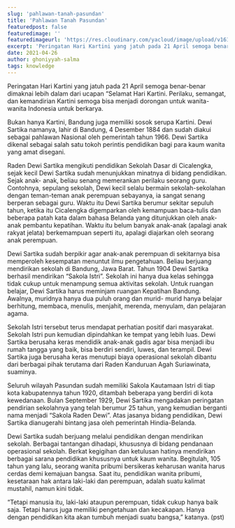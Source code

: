 ```yaml
---
slug: 'pahlawan-tanah-pasundan'
title: 'Pahlawan Tanah Pasundan'
featuredpost: false
featuredimage: ''
featuredimageurl: 'https://res.cloudinary.com/yacloud/image/upload/v1619416576/articles%20pictures/Raden_Dewi_Sartika_tozsdc.jpg'
excerpt: 'Peringatan Hari Kartini yang jatuh pada 21 April semoga benar-benar dimaknai lebih dalam dari ucapan “Selamat Hari Kartini.'
date: 2021-04-26
author: ghoniyyah-salma
tags: knowledge
---
```


Peringatan Hari Kartini yang jatuh pada 21 April semoga benar-benar dimaknai lebih dalam dari ucapan “Selamat Hari Kartini. Perilaku, semangat, dan kemandirian Kartini semoga bisa menjadi dorongan untuk wanita-wanita Indonesia untuk berkarya.

Bukan hanya Kartini, Bandung juga memiliki sosok serupa Kartini. Dewi Sartika namanya, lahir di Bandung, 4 Desember 1884 dan sudah diakui sebagai pahlawan Nasional oleh pemerintah tahun 1966. Dewi Sartika dikenal sebagai salah satu tokoh perintis pendidikan bagi para kaum wanita yang amat disegani.

Raden Dewi Sartika mengikuti pendidikan Sekolah Dasar di Cicalengka, sejak kecil Dewi Sartika sudah menunjukkan minatnya di bidang pendidikan. Sejak anak- anak, beliau senang memerankan perilaku seorang guru. Contohnya, sepulang sekolah, Dewi kecil selalu bermain sekolah-sekolahan dengan teman-teman anak perempuan sebayanya, ia sangat senang berperan sebagai guru. Waktu itu Dewi Sartika berumur sekitar sepuluh tahun, ketika itu Cicalengka digemparkan oleh kemampuan baca-tulis dan beberapa patah kata dalam bahasa Belanda yang ditunjukkan oleh anak-anak pembantu kepatihan. Waktu itu belum banyak anak-anak (apalagi anak rakyat jelata) berkemampuan seperti itu, apalagi diajarkan oleh seorang anak perempuan.

Dewi Sartika sudah berpikir agar anak-anak perempuan di sekitarnya bisa memperoleh kesempatan menuntut ilmu pengetahuan. Beliau berjuang mendirikan sekolah di Bandung, Jawa Barat. Tahun 1904 Dewi Sartika berhasil mendirikan “Sakola Istri”. Sekolah ini hanya dua kelas sehingga tidak cukup untuk menampung semua aktivitas sekolah. Untuk ruangan belajar, Dewi Sartika harus meminjam ruangan Kepatihan Bandung. Awalnya, muridnya hanya dua puluh orang dan murid- murid hanya belajar berhitung, membaca, menulis, menjahit, merenda, menyulam, dan pelajaran agama.

Sekolah Istri tersebut terus mendapat perhatian positif dari masyarakat. Sekolah Istri pun kemudian dipindahkan ke tempat yang lebih luas. Dewi Sartika berusaha keras mendidik anak-anak gadis agar bisa menjadi ibu rumah tangga yang baik, bisa berdiri sendiri, luwes, dan terampil. Dewi Sartika juga berusaha keras menutupi biaya operasional sekolah dibantu dari berbagai pihak terutama dari Raden Kanduruan Agah Suriawinata, suaminya.

Seluruh wilayah Pasundan sudah memiliki Sakola Kautamaan Istri di tiap kota kabupatennya tahun 1920, ditambah beberapa yang berdiri di kota kewedanaan. Bulan September 1929, Dewi Sartika mengadakan peringatan pendirian sekolahnya yang telah berumur 25 tahun, yang kemudian berganti nama menjadi “Sakola Raden Dewi”. Atas jasanya bidang pendidikan, Dewi Sartika dianugerahi bintang jasa oleh pemerintah Hindia-Belanda.

Dewi Sartika sudah berjuang melalui pendidikan dengan mendirikan sekolah. Berbagai tantangan dihadapi, khususnya di bidang pendanaan operasional sekolah. Berkat kegigihan dan ketulusan hatinya mendirikan berbagai sarana pendidikan khususnya untuk kaum wanita. Begitulah, 105 tahun yang lalu, seorang wanita pribumi bersikeras keharusan wanita harus cerdas demi kemajuan bangsa. Saat itu, pendidikan wanita pribumi, kesetaraan hak antara laki-laki dan perempuan, adalah suatu kalimat mustahil, namun kini tidak.

“Tetapi manusia itu, laki-laki ataupun perempuan, tidak cukup hanya baik saja. Tetapi harus juga memiliki pengetahuan dan kecakapan. Hanya dengan pendidikan kita akan tumbuh menjadi suatu bangsa,” katanya. (pst)
